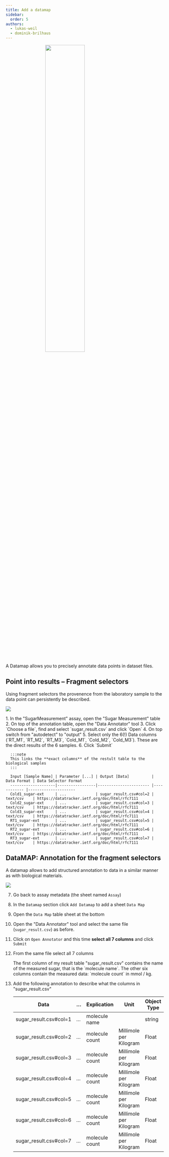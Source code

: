 ```yaml
---
title: Add a datamap
sidebar:
  order: 5
authors:
  - lukas-weil
  - dominik-brilhaus
---
```




<img src={Datamap.src} style="width:50%;display: block; margin: auto;" />

A Datamap allows you to precisely annotate data points in dataset files.

## Point into results – Fragment selectors

Using fragment selectors the provenence from the laboratory sample to the data point can persistently be described. 

![](@images/start-here/arc-prototypic-datamap-fragment-selectors1.svg)

<Card icon="pen" title="ARCitect">
  <Steps>
  1. In the "SugarMeasurement" assay, open the "Sugar Measurement" table
  2. On top of the annotation table, open the "Data Annotator" tool
  3. Click `Choose a file`, find and select `sugar_result.csv` and click `Open`
  4. On top switch from "autodetect" to "output"
  5. Select only the 6(!) Data columns (`RT_M1`, `RT_M2`, `RT_M3`, `Cold_M1`, `Cold_M2`, `Cold_M3`). These are the direct results of the 6 samples.
  6. Click `Submit`

      :::note
      This links the **exact columns** of the restult table to the biological samples
      :::

      Input [Sample Name] | Parameter [...] | Output [Data]          | Data Format | Data Selector Format
      --------------------|-----------------|----------------------- |------------ |---------------------
      Cold1_sugar-ext     | ...             | sugar_result.csv#col=2 | text/csv    | https://datatracker.ietf.org/doc/html/rfc7111
      Cold2_sugar-ext     | ...             | sugar_result.csv#col=3 | text/csv    | https://datatracker.ietf.org/doc/html/rfc7111
      Cold3_sugar-ext     | ...             | sugar_result.csv#col=4 | text/csv    | https://datatracker.ietf.org/doc/html/rfc7111
      RT1_sugar-ext       | ...             | sugar_result.csv#col=5 | text/csv    | https://datatracker.ietf.org/doc/html/rfc7111
      RT2_sugar-ext       | ...             | sugar_result.csv#col=6 | text/csv    | https://datatracker.ietf.org/doc/html/rfc7111
      RT3_sugar-ext       | ...             | sugar_result.csv#col=7 | text/csv    | https://datatracker.ietf.org/doc/html/rfc7111


  </Steps>
</Card>

## DataMAP: Annotation for the fragment selectors

A datamap allows to add structured annotation to data in a similar manner as with biological materials.

![](@images/start-here/arc-prototypic-datamap-fragment-selectors2.svg)

<Card icon="pen" title="ARCitect">
  <Steps>

  7. Go back to assay metadata (the sheet named `Assay`)
  8. In the `Datamap` section click `Add Datamap` to add a sheet `Data Map`
  9. Open the `Data Map` table sheet at the bottom
  10. Open the "Data Annotator" tool and select the same file (`sugar_result.csv`) as before.
  11. Click on `Open Annotator` and this time **select all 7 columns** and click `Submit`
  12. From the same file select all 7 columns


      <ViolaSays>
        The first column of my result table "sugar_result.csv" contains the name of the measured sugar, that is the `molecule name`. 
        The other six columns contain the measured data: `molecule count` in mmol / kg. 
      </ViolaSays>

  13. Add the following annotation to describe what the columns in "sugar_result.csv" 
      
      Data	                  | …	  | Explication	    | Unit	                  | Object Type
      ----------------------- | --- | --------------- | ----------------------- | -----------
      sugar_result.csv#col=1	| …	  | molecule name		|                         | string
      sugar_result.csv#col=2	| …	  | molecule count	| Millimole per Kilogram	| Float
      sugar_result.csv#col=3	| …	  | molecule count	| Millimole per Kilogram	| Float
      sugar_result.csv#col=4	| …	  | molecule count	| Millimole per Kilogram	| Float
      sugar_result.csv#col=5	| …	  | molecule count	| Millimole per Kilogram	| Float
      sugar_result.csv#col=6	| …	  | molecule count	| Millimole per Kilogram	| Float
      sugar_result.csv#col=7	| …	  | molecule count	| Millimole per Kilogram	| Float

  </Steps>
</Card>




